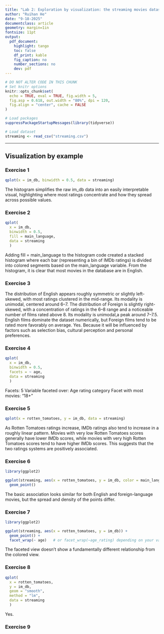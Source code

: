 ```yaml
---
title: "Lab 2: Exploration by visualization: the streaming movies dataset"
author: "Ruihan He"
date: "9-18-2025"
documentclass: article
geometry: margin=1in
fontsize: 11pt
output:
  pdf_document:
    highlight: tango
    toc: false
    df_print: kable
    fig_caption: no
    number_sections: no
    dev: pdf
---
```


```r
# DO NOT ALTER CODE IN THIS CHUNK
# Set knitr options
knitr::opts_chunk$set(
  echo = TRUE, eval = TRUE, fig.width = 5,
  fig.asp = 0.618, out.width = "80%", dpi = 120,
  fig.align = "center", cache = FALSE
)

# Load packages
suppressPackageStartupMessages(library(tidyverse))

# Load dataset
streaming <- read_csv("streaming.csv")
```

* * *

## Visualization by example

### Exercise 1

```r
qplot(x = im_db, binwidth = 0.5, data = streaming)
```
The histogram simplifies the raw im_db data into an easily interpretable visual, highlighting where most ratings concentrate and how they spread across possible values.


### Exercise 2

```r
qplot(
  x = im_db, 
  binwidth = 0.5, 
  fill = main_language,
  data = streaming
  )
```
Adding fill = main_language to the histogram code created a stacked histogram where each bar (representing a bin of IMDb ratings) is divided into colored segments based on the main_language variable. 
From the histogram, it is clear that most movies in the database are in English.


### Exercise 3
The distribution of English appears roughly symmetric or slightly left-skewed, with most ratings clustered in the mid-range. Its modality is unimodal, centered around 6–7.
The distribution of Foreign is slightly right-skewed, with a concentration of ratings in the 6–8 range and a noticeable number of films rated above 8. Its modality is unimodal,a peak around 7–7.5.
English films dominate the dataset numerically, but Foreign films tend to be rated more favorably on average.
Yes. Because it will be influenced by factors such as selection bias, cultural perception and personal preferences.


### Exercise 4
```r
qplot(
  x = im_db, 
  binwidth = 0.5, 
  facets = ~ age,
  data = streaming
  )
```

Facets: 5
Variable faceted over: Age rating category
Facet with most movies: “18+”


### Exercise 5
```r
qplot(x = rotten_tomatoes, y = im_db, data = streaming)
```
As Rotten Tomatoes ratings increase, IMDb ratings also tend to increase in a roughly linear pattern. Movies with very low Rotten Tomatoes scores generally have lower IMDb scores, while movies with very high Rotten Tomatoes scores tend to have higher IMDb scores. This suggests that the two ratings systems are positively associated.


### Exercise 6
```r
library(ggplot2)

ggplot(streaming, aes(x = rotten_tomatoes, y = im_db, color = main_language)) +
  geom_point()
```
The basic association looks similar for both English and foreign-language movies, but the spread and density of the points differ.


### Exercise 7
```r
library(ggplot2)

ggplot(streaming, aes(x = rotten_tomatoes, y = im_db)) +
  geom_point() +
  facet_wrap(~ age)   # or facet_wrap(~age_rating) depending on your variable name

```
The faceted view doesn’t show a fundamentally different relationship from the colored view.




### Exercise 8
```r
qplot(
  x = rotten_tomatoes, 
  y = im_db, 
  geom = "smooth", 
  method = "lm", 
  data = streaming
  )
```
Yes.
  


### Exercise 9



